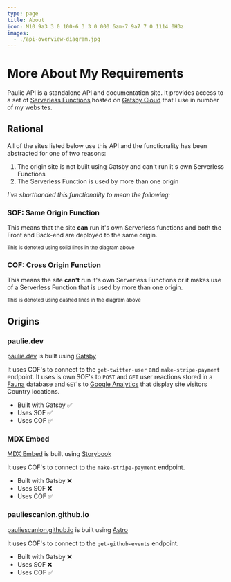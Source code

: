 ```yaml
---
type: page
title: About
icon: M10 9a3 3 0 100-6 3 3 0 000 6zm-7 9a7 7 0 1114 0H3z
images:
  - ./api-overview-diagram.jpg
---
```



# More About My Requirements

Paulie API is a standalone API and documentation site. It provides access to a set of
[Serverless Functions](https://www.gatsbyjs.com/docs/reference/functions/) hosted on
[Gatsby Cloud](https://www.gatsbyjs.com/products/cloud/) that I use in number of my websites.

## Rational

All of the sites listed below use this API and the functionality has been abstracted for one of two reasons:

1. The origin site is not built using Gatsby and can't run it's own Serverless Functions
2. The Serverless Function is used by more than one origin

_I've shorthanded this functionality to mean the following:_

<GatsbyImage image={getImage(props.images[0])} alt="API overview diagram" />

### SOF: Same Origin Function

This means that the site **can** run it's own Serverless functions and both the Front and Back-end are deployed to the
same origin.

<small>This is denoted using solid lines in the diagram above</small>

### COF: Cross Origin Function

This means the site **can't** run it's own Serverless Functions or it makes use of a Serverless Function that is used by
more than one origin.

<small>This is denoted using dashed lines in the diagram above</small>

## Origins

### paulie.dev

[paulie.dev](https://paulie.dev) is built using [Gatsby](https://www.gatsbyjs.com)

It uses COF's to connect to the `get-twitter-user` and `make-stripe-payment` endpoint. It uses is own SOF's to `POST`
and `GET` user reactions stored in a [Fauna](https://fauna.com/) database and `GET`'s to
[Google Analytics](https://developers.google.com/analytics/devguides/reporting/data/v1?hl=en) that display site visitors
Country locations.

- Built with Gatsby ✅
- Uses SOF ✅
- Uses COF ✅

### MDX Embed

[MDX Embed](https://mdx-embed.com) is built using [Storybook](https://storybook.js.org)

It uses COF's to connect to the `make-stripe-payment` endpoint.

- Built with Gatsby ❌
- Uses SOF ❌
- Uses COF ✅

### pauliescanlon.github.io

[pauliescanlon.github.io](https://pauliescanlon.github.io) is built using [Astro](https://astro.build/)

It uses COF's to connect to the `get-github-events` endpoint.

- Built with Gatsby ❌
- Uses SOF ❌
- Uses COF ✅
